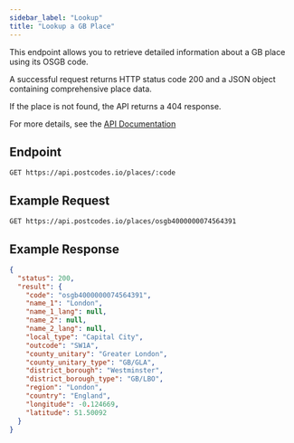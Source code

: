 ```yaml
---
sidebar_label: "Lookup"
title: "Lookup a GB Place"
---
```


This endpoint allows you to retrieve detailed information about a GB place using its OSGB code.

A successful request returns HTTP status code 200 and a JSON object containing comprehensive place data.

If the place is not found, the API returns a 404 response.

For more details, see the [API Documentation](/docs/api/find-place)

## Endpoint

```http
GET https://api.postcodes.io/places/:code
```

## Example Request

```http
GET https://api.postcodes.io/places/osgb4000000074564391
```

## Example Response

```json
{
  "status": 200,
  "result": {
    "code": "osgb4000000074564391",
    "name_1": "London",
    "name_1_lang": null,
    "name_2": null,
    "name_2_lang": null,
    "local_type": "Capital City",
    "outcode": "SW1A",
    "county_unitary": "Greater London",
    "county_unitary_type": "GB/GLA",
    "district_borough": "Westminster",
    "district_borough_type": "GB/LBO",
    "region": "London",
    "country": "England",
    "longitude": -0.124669,
    "latitude": 51.50092
  }
}
```

